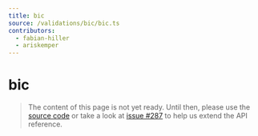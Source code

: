 ```yaml
---
title: bic
source: /validations/bic/bic.ts
contributors:
  - fabian-hiller
  - ariskemper
---
```


# bic

> The content of this page is not yet ready. Until then, please use the [source code](https://github.com/fabian-hiller/valibot/blob/main/library/src/validations/bic/bic.ts) or take a look at [issue #287](https://github.com/fabian-hiller/valibot/issues/287) to help us extend the API reference.
